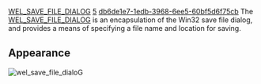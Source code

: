 [[Property:title|WEL_SAVE_FILE_DIALOG]]
[[Property:weight|5]]
[[Property:uuid|db6de1e7-1edb-3968-6ee5-60bf5d6f75cb]]
The [[ref:libraries/wel/reference/wel_save_file_dialog_chart|WEL_SAVE_FILE_DIALOG]]  is an encapsulation of the Win32 save file dialog, and provides a means of specifying a file name and location for saving. 

==Appearance==
 [[Image:wel-save-file-dialog|wel_save_file_dialoG]]  <br/>
<br/>

{{seealso| '''See also''' <br/>
[[Standard Dialogs|Standard dialogs]]  <br/>
[[WEL_OPEN_FILE_DIALOG|WEL_OPEN_FILE_DIALOG]]  }}




